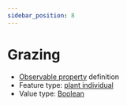 ```yaml
---
sidebar_position: 8
---
```



# Grazing

- [Observable property](/viewers/dawe-vocabs?uri=https://linked.data.gov.au/def/nrm/cd905dda-06df-4f0e-85eb-b50f9ed2af91) definition
- Feature type: [plant individual](http://linked.data.gov.au/def/tern-cv/60d7edf8-98c6-43e9-841c-e176c334d270)
- Value type: [Boolean](https://w3id.org/tern/ontologies/tern/Boolean)


<Example protocolModule="condition-vertebrate-pest-presence" observableProperty="https://linked.data.gov.au/def/nrm/cd905dda-06df-4f0e-85eb-b50f9ed2af91" />
